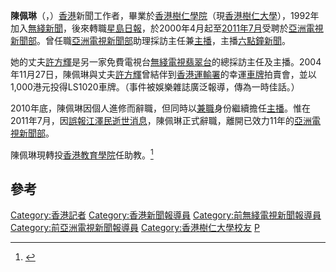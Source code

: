 {{主播資訊
| 主播頭銜 = 前亞視新聞部記者、主播<br>前無綫新聞部記者
| 主播姓名 = 陳佩琳
| 主播英文名字 = Simone Chan
| 羅馬拼音 = Chan Pui Lam
| 綽號 = 
| 主播照片檔案 = 
| 主播照片尺寸 = 
| 主播照片圖說 = 
| 主播出生年分 = 
| 主播出生日期 = {{birth date and age|1971|11|28}}
| 出生地 = {{HKG-1959}}
| 主播逝世日期 = 
| 逝世地 = 
| 國籍 = {{CHN-HKG}}
| 籍貫 =
| 最高學歷 = [[香港樹仁學院|香港樹仁學院]]新聞系
| 婚姻狀況 = 已婚
| 配偶 = [[許方輝|許方輝]]
| 信仰宗教 = 
| 官方網站 =
| 備註 =    
|}}
'''陳佩琳'''（{{lang-en|'''Simone Chan  Pui Lam'''}}，{{bd|1971年11月28日|}}）[[香港|香港]]新聞工作者，畢業於[[香港樹仁學院|香港樹仁學院]]（現[[香港樹仁大學|香港樹仁大學]]），1992年加入[[無綫新聞|無綫新聞]]，後來轉職[[星島日報|星島日報]]，於2000年4月起至[[2011年7月|2011年7月]]受聘於[[亞洲電視|亞洲電視]][[亞洲電視新聞|新聞部]]。曾任職[[亞洲電視|亞洲電視]][[亞洲電視新聞|新聞部]]助理採訪主任兼[[新聞主播|主播]]，主播[[六點鐘新聞|六點鐘新聞]]。

她的丈夫[[許方輝|許方輝]]是另一家免費電視台[[電視廣播有限公司|無綫電視]][[翡翠台|翡翠台]]的總採訪主任及主播。2004年11月27日，陳佩琳與丈夫[[許方輝|許方輝]]曾結伴到[[香港運輸署|香港運輸署]]的幸運[[香港車輛登記號碼|車牌]]拍賣會，並以1,000港元投得LS1020車牌。（事件被娛樂雜誌廣泛報導，傳為一時佳話。）

2010年底，陳佩琳因個人進修而辭職，但同時以[[兼職|兼職]]身份繼續擔任[[新聞主播|主播]]。惟在2011年7月，因[[亞視誤報江澤民逝世事件|誤報江澤民逝世消息]]，陳佩琳正式辭職，離開已效力11年的[[亞洲電視|亞洲電視]][[亞視新聞|新聞部]]。

陳佩琳現轉投[[香港教育學院|香港教育學院]]任助教。<ref>{{Cite web |url=http://topick.hket.com/article/603558/%E4%BA%9E%E8%A6%96%E6%96%B0%E8%81%9E%E5%85%89%E8%BC%9D%E6%AD%B2%E6%9C%88%E3%80%80%E9%87%8D%E6%BA%AB10%E5%A4%A7%E7%B6%93%E5%85%B8%E4%B8%BB%E6%92%AD |title=亞視新聞光輝歲月 重溫10大經典主播 |accessdate=2016-08-13 |archive-date=2017-03-05 |archive-url=https://web.archive.org/web/20170305014752/http://topick.hket.com/article/603558/%E4%BA%9E%E8%A6%96%E6%96%B0%E8%81%9E%E5%85%89%E8%BC%9D%E6%AD%B2%E6%9C%88%E3%80%80%E9%87%8D%E6%BA%AB10%E5%A4%A7%E7%B6%93%E5%85%B8%E4%B8%BB%E6%92%AD |dead-url=no }}</ref>

==參考==
{{Reflist}}

{{DEFAULTSORT:Chan陳佩琳}}
[[Category:香港記者|Category:香港記者]]
[[Category:香港新聞報導員|Category:香港新聞報導員]]
[[Category:前無綫電視新聞報導員|Category:前無綫電視新聞報導員]]
[[Category:前亞洲電視新聞報導員|Category:前亞洲電視新聞報導員]]
[[Category:香港樹仁大學校友|Category:香港樹仁大學校友]]
[[Category:陳姓|P]]

{{HK-bio-stub}}